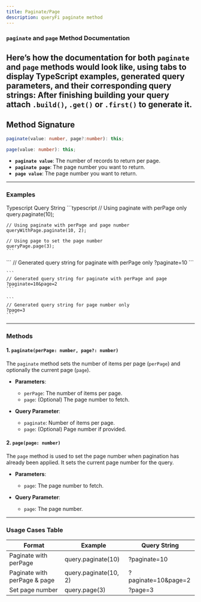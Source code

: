 ```yaml
---
title: Paginate/Page
description: queryFi paginate method
---
```


### `paginate` and `page` Method Documentation

Here’s how the documentation for both `paginate` and `page` methods would look like, using tabs to display TypeScript examples, generated query parameters, and their corresponding query strings:
<Note type="note" title="Note">
  **After finishing building your query attach `.build()`, `.get()` or `.first()` to generate it.**
</Note>
---
## Method Signature

```typescript
paginate(value: number, page?:number): this;

page(value: number): this;
```

- **`paginate value`**: The number of records to return per page.
- **`paginate page`**: The page number you want to return.
- **`page value`**: The page number you want to return.

---
### Examples

<Tabs defaultValue="ts" className="pt-5 pb-1">
  <TabsList>
    <TabsTrigger value="ts">Typescript</TabsTrigger>
    <TabsTrigger value="string">Query String</TabsTrigger>
  </TabsList>

  <TabsContent value="ts">
    ```typescript
    // Using paginate with perPage only
    query.paginate(10);

    // Using paginate with perPage and page number
    queryWithPage.paginate(10, 2);

    // Using page to set the page number
    queryPage.page(3);
    ```
  </TabsContent>

  <TabsContent value="string">
    ```
    // Generated query string for paginate with perPage only
    ?paginate=10
    ```

    ```
    // Generated query string for paginate with perPage and page
    ?paginate=10&page=2
    ```

    ```
    // Generated query string for page number only
    ?page=3
    ```
  </TabsContent>
</Tabs>

---

### Methods

#### 1. `paginate(perPage: number, page?: number)`

The `paginate` method sets the number of items per page (`perPage`) and optionally the current page (`page`).

- **Parameters**:
  - `perPage`: The number of items per page.
  - `page`: (Optional) The page number to fetch.

- **Query Parameter**:
  - `paginate`: Number of items per page.
  - `page`: (Optional) Page number if provided.

#### 2. `page(page: number)`

The `page` method is used to set the page number when pagination has already been applied. It sets the current page number for the query.

- **Parameters**:
  - `page`: The page number to fetch.

- **Query Parameter**:
  - `page`: The page number.

---

### Usage Cases Table

| Format                  | Example                                   | Query String                           |
|-------------------------|------------------------------------------|----------------------------------------|
| Paginate with perPage    | query.paginate(10)                    | ?paginate=10                         |
| Paginate with perPage & page | query.paginate(10, 2)                | ?paginate=10&page=2                  |
| Set page number          | query.page(3)                       | ?page=3                              |
